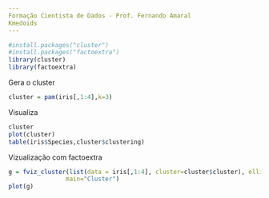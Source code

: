 ```yaml
---
Formação Cientista de Dados - Prof. Fernando Amaral
Kmedoids
---
```


```r
#install.packages("cluster")
#install.packages("factoextra")
library(cluster)
library(factoextra)
```
Gera o cluster
```r
cluster = pam(iris[,1:4],k=3)
```
Visualiza
```r
cluster
plot(cluster)
table(iris$Species,cluster$clustering)
```
Vizualização com factoextra

```r
g = fviz_cluster(list(data = iris[,1:4], cluster=cluster$cluster), ellipse.type = "norm", ggtheme = theme_bw(),
                main="Cluster")
plot(g)
```

